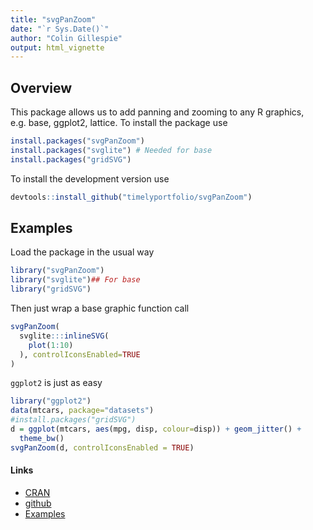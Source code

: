 ```yaml
---
title: "svgPanZoom"
date: "`r Sys.Date()`"
author: "Colin Gillespie"
output: html_vignette
---
```

  
<!--
%\VignetteEngine{knitr::rmarkdown}
%\VignetteIndexEntry{svgPanZoom}
-->
  
## Overview

This package allows us to add panning and zooming to any R graphics, e.g. base, ggplot2, lattice.
To install the package use
```r
install.packages("svgPanZoom")
install.packages("svglite") # Needed for base
install.packages("gridSVG")
```
To install the development version use
```r
devtools::install_github("timelyportfolio/svgPanZoom")
```

## Examples

Load the package in the usual way
```r
library("svgPanZoom") 
library("svglite")## For base
library("gridSVG")
```
Then just wrap a base graphic function call
```r
svgPanZoom(
  svglite:::inlineSVG(
    plot(1:10)
  ), controlIconsEnabled=TRUE
)
```
`ggplot2` is just as easy
```r
library("ggplot2")
data(mtcars, package="datasets")
#install.packages("gridSVG")
d = ggplot(mtcars, aes(mpg, disp, colour=disp)) + geom_jitter() + 
  theme_bw()
svgPanZoom(d, controlIconsEnabled = TRUE)
```

#### Links

  * [CRAN](https://cran.rstudio.com/web/packages/svgPanZoom/)
  * [github](https://github.com/timelyportfolio/svgPanZoom)
  * [Examples](http://www.buildingwidgets.com/blog/2015/1/15/week-02-)